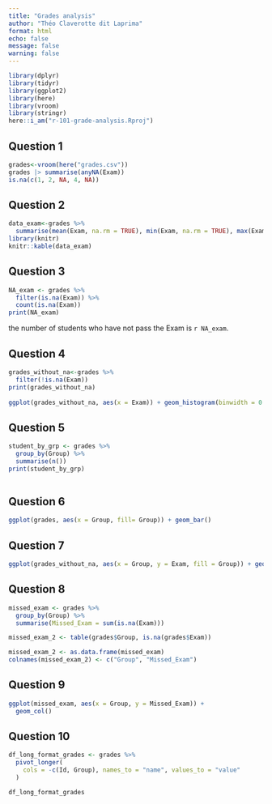 ```yaml
---
title: "Grades analysis"
author: "Théo Claverotte dit Laprima"
format: html
echo: false
message: false
warning: false
---
```


```r
library(dplyr)
library(tidyr)
library(ggplot2)
library(here)
library(vroom)
library(stringr)
here::i_am("r-101-grade-analysis.Rproj")
```

## Question 1

```r
grades<-vroom(here("grades.csv"))
grades |> summarise(anyNA(Exam))
is.na(c(1, 2, NA, 4, NA))
```

## Question 2

```r
data_exam<-grades %>%
  summarise(mean(Exam, na.rm = TRUE), min(Exam, na.rm = TRUE), max(Exam,na.rm = TRUE), median(Exam, na.rm = TRUE), n())
library(knitr)
knitr::kable(data_exam)
```

## Question 3

```r
NA_exam <- grades %>%
  filter(is.na(Exam)) %>%
  count(is.na(Exam)) 
print(NA_exam)
```

the number of students who have not pass the Exam is `r NA_exam`.

## Question 4

```r
grades_without_na<-grades %>%
  filter(!is.na(Exam))
print(grades_without_na)
  
ggplot(grades_without_na, aes(x = Exam)) + geom_histogram(binwidth = 0.7, fill="darkorange")

```

## Question 5

```r
student_by_grp <- grades %>% 
  group_by(Group) %>%
  summarise(n())
print(student_by_grp)
  
```

## Question 6

```r

ggplot(grades, aes(x = Group, fill= Group)) + geom_bar() 
```

## Question 7

```r
ggplot(grades_without_na, aes(x = Group, y = Exam, fill = Group)) + geom_boxplot()
```

## Question 8

```r
missed_exam <- grades %>%
  group_by(Group) %>%
  summarise(Missed_Exam = sum(is.na(Exam)))

missed_exam_2 <- table(grades$Group, is.na(grades$Exam))

missed_exam_2 <- as.data.frame(missed_exam)
colnames(missed_exam_2) <- c("Group", "Missed_Exam")


```

## Question 9

```r
ggplot(missed_exam, aes(x = Group, y = Missed_Exam)) +
  geom_col() 
```

## Question 10 
```r
df_long_format_grades <- grades %>%
  pivot_longer(
    cols = -c(Id, Group), names_to = "name", values_to = "value"
  )

df_long_format_grades
```

